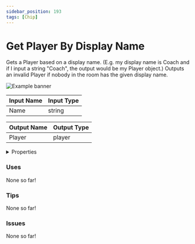```yaml
---
sidebar_position: 193
tags: [Chip]
---
```


# Get Player By Display Name

Gets a Player based on a display name. (E.g. my display name is Coach and if I input a string "Coach", the output would be my Player object.) Outputs an invalid Player if nobody in the room has the given display name.



![Example banner](./assets/637e07e4-9b93-44b6-bba3-68966080d064.svg)

| Input Name | Input Type |
|-----------|-----------|
| Name | string |

| Output Name | Output Type |
|-----------|-----------|
| Player | player |


<details>
  <summary>Properties</summary>
  <div>
    <div>
    <table>
      <thead>
        <tr>
          <th>Is beta required?</th>
          <th>❌</th>
        </tr>
        <tr>
          <th>Is this chip a trolling risk?</th>
          <th>❌</th>
        </tr>
        <tr>
          <th>Chip UUID</th>
          <th>637e07e4-9b93-44b6-bba3-68966080d064</th>
        </tr>
      </thead>
    </table>
    </div>
  </div>
</details>

### Uses

None so far!

### Tips

None so far!

### Issues

None so far!